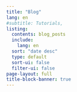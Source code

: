 ```yaml
---
title: "Blog"
lang: en
#subtitle: Tutorials, 
listing:
  contents: blog_posts
  include: 
    lang: en
  sort: "date desc"
  type: default
  sort-ui: false
  filter-ui: false
page-layout: full
title-block-banner: true
---
```


